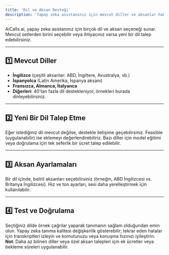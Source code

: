 ```yaml
---
title: 'Dil ve Aksan Desteği'
description: 'Yapay zeka asistanınız için mevcut diller ve aksanlar hakkında bilgi edinin ve yeni talepleri nasıl yapabileceğinizi öğrenin.'
---
```


AiCalls.ai, yapay zeka asistanınız için birçok dil ve aksan seçeneği sunar. Mevcut setlerden birini seçebilir veya ihtiyacınız varsa yeni bir dil talep edebilirsiniz.

---

## 1️⃣ **Mevcut Diller**
- **İngilizce** (çeşitli aksanlar: ABD, İngiltere, Avustralya, vb.)
- **İspanyolca** (Latin Amerika, İspanya aksanı)
- **Fransızca, Almanca, İtalyanca**
- **Diğerleri**: 40’tan fazla dil destekleniyor, örnekleri burada dinleyebilirsiniz.

---

## 2️⃣ **Yeni Bir Dil Talep Etme**
Eğer istediğiniz dil mevcut değilse, destekle iletişime geçebilirsiniz. Feasible (uygulanabilir) ise eklemeyi değerlendirebiliriz. Bazı diller için model eğitimi veya doğrulama için tek seferlik bir ücret talep edilebilir.

---

## 3️⃣ **Aksan Ayarlamaları**
Bir dil içinde, belirli aksanları seçebilirsiniz (örneğin, ABD İngilizcesi vs. Britanya İngilizcesi).
Hız ve ton ayarları, sesi daha yerelleştirmek için kullanılabilir.

---

## 4️⃣ **Test ve Doğrulama**
Seçtiğiniz dilde örnek çağrılar yaparak tanımanın sağlam olduğundan emin olun.
Yapay zeka tanıma kalitesi değişkenlik gösterebilir; tekrar eden hatalar için transkriptleri izleyin ve komutunuzu veya konuşma hızınızı iyileştirin.
**Not**: Daha az bilinen diller veya özel aksan talepleri için ek ücretler veya bekleme süreleri uygulanabilir.
